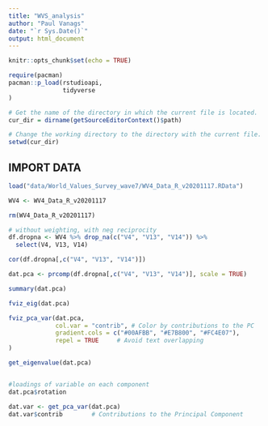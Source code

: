 ```yaml
---
title: "WVS_analysis"
author: "Paul Vanags"
date: "`r Sys.Date()`"
output: html_document
---
```


```r
knitr::opts_chunk$set(echo = TRUE)

require(pacman)
pacman::p_load(rstudioapi,
               tidyverse
)

# Get the name of the directory in which the current file is located.
cur_dir = dirname(getSourceEditorContext()$path)

# Change the working directory to the directory with the current file.
setwd(cur_dir)

```

## IMPORT DATA
```r

load("data/World_Values_Survey_wave7/WV4_Data_R_v20201117.RData")

WV4 <- WV4_Data_R_v20201117

rm(WV4_Data_R_v20201117)

```

```r

# without weighting, with neg reciprocity
df.dropna <- WV4 %>% drop_na(c("V4", "V13", "V14")) %>% 
  select(V4, V13, V14)

cor(df.dropna[,c("V4", "V13", "V14")])

dat.pca <- prcomp(df.dropna[,c("V4", "V13", "V14")], scale = TRUE)

summary(dat.pca)

fviz_eig(dat.pca)

fviz_pca_var(dat.pca,
             col.var = "contrib", # Color by contributions to the PC
             gradient.cols = c("#00AFBB", "#E7B800", "#FC4E07"),
             repel = TRUE     # Avoid text overlapping
)

get_eigenvalue(dat.pca)


#loadings of variable on each component
dat.pca$rotation

dat.var <- get_pca_var(dat.pca)
dat.var$contrib        # Contributions to the Principal Component

```
